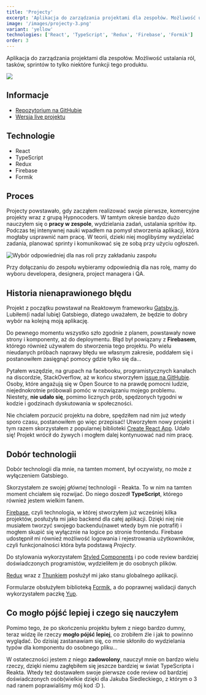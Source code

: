 ```yaml
---
title: 'Projecty'
excerpt: 'Aplikacja do zarządzania projektami dla zespołów. Możliwość ustalania ról, tasków, sprintów to tylko niektóre funkcji tego produktu'
image: '/images/projecty-3.png'
variant: 'yellow'
technologies: ['React', 'TypeScript', 'Redux', 'Firebase', 'Formik']
order: 3
---
```


Aplikacja do zarządzania projektami dla zespołów. Możliwość ustalania ról, tasków, sprintów to tylko niektóre funkcji tego produktu.

![](/images/projecty-3.png)

## Informacje

- [Repozytorium na GitHubie](https://github.com/olafsulich/Projecty)
- [Wersja live projektu](https://projecty.netlify.app/)

## Technologie

- React
- TypeScript
- Redux
- Firebase
- Formik

## Proces

Projecty powstawało, gdy zacząłem realizować swoje pierwsze, komercyjne projekty wraz z grupą Hypnocoders. W tamtym okresie bardzo dużo nauczyłem się o **pracy w zespole**, wydzielania zadań, ustalania spritów itp.
Podczas tej intenywnej nauki wpadłem na pomysł stworzenia aplikacji, która mogłaby usprawnić nam pracę. W teorii, dzieki niej moglibyśmy wydzielać zadania, planować sprinty i komunikować się ze sobą przy użyciu ogłoszeń.

![Wybór odpowiedniej dla nas roli przy zakładaniu zaspołu](https://camo.githubusercontent.com/7f9d9ee3ab35d4beca772095402c721b00a51270670f9ad57ddfcac814cd0fa4/68747470733a2f2f692e6962622e636f2f67366a7a4832702f53656c6563742d526f6c2e706e67)

Przy dołączaniu do zespołu wybieramy odpowiednią dla nas rolę, mamy do wyboru developera, designera, project managera i QA.

## Historia nienaprawionego błędu

Projekt z początku powstawał na Reaktowym frameworku [Gatsby.js](https://www.gatsbyjs.com/). Lubiłem(i nadal lubię) Gatsbiego, dlatego uważałem, że będzie to dobry wybór na kolejną moją aplikację.

Do pewnego momentu wszystko szło zgodnie z planem, powstawały nowe strony i komponenty, aż do deploymentu. Błąd był powiązany z **Firebasem**, którego również używałem do stworzenia tego projektu. Po wielu nieudanych próbach naprawy błędu we własnym zakresie, poddałem się i postanowiłem zasięgnąć pomocy gdzie tylko się da...

Pytałem wszędzie, na grupach na facebooku, programistycznych kanałach na discordzie, StackOverflow, aż w końcu stworzyłem [issue na GitHubie](https://github.com/firebase/firebase-js-sdk/issues/2946). Osoby, które angażują się w Open Source to na prawdę pomocni ludzie, niejednokrotnie próbowali pomóc w rozwiązaniu mojego problemu. Niestety, **nie udało się**, pomimo licznych prób, spędzonych tygodni w kodzie i godzinach dyskutowania w społeczności.

Nie chciałem porzucić projektu na dobre, spędziłem nad nim już wtedy sporo czasu, postanowiłem go więc przepisać! Utworzyłem nowy projekt i tym razem skorzystałem z popularnej biblioteki [Create React App](https://pl.reactjs.org/docs/create-a-new-react-app.html). <Sparkles>Udało się!</Sparkles> Projekt wrócił do żywych i mogłem dalej kontynuować nad nim pracę.

## Dobór technologii

Dobór technologii dla mnie, na tamten moment, był oczywisty, no może z wyłączeniem Gatsbiego.

Skorzystałem ze swojej _głównej_ technologii - Reakta. To w nim na tamten moment chciałem się rozwijać. Do niego doszedł **TypeScript**, którego również jestem wielkim fanem.

[Firebase](https://firebase.google.com/), czyli technologia, w której stworzyłem już wcześniej kilka projektów, posłużyła mi jako backend dla całej aplikacji. Dzięki niej nie musiałem tworzyć swojego backendu(nawet wtedy bym nie potrafił) i mogłem skupić się wyłącznie na logice po stronie frontendu. Firebase udostępnił mi również możliwość logowania i rejestrowania użytkowników, czyli funkcjonalności która była podstawą _Projecty_.

Do stylowania wykorzystałem [Styled Components](https://styled-components.com/) i po code review bardziej doświadczonych programistów, wydzieliłem je do osobnych plików.

[Redux](https://redux.js.org/) wraz z [Thunkiem](https://github.com/reduxjs/redux-thunk) posłużył mi jako stanu globalnego aplikacji.

Formularze obsłużyłem biblioteką [Formik](https://formik.org/), a do poprawnej walidacji danych wykorzystałem paczkę [Yup](https://github.com/jquense/yup).

## Co mogło pójść lepiej i czego się nauczyłem

Pomimo tego, że po skończeniu projektu byłem z niego bardzo dumny, teraz widzę ile rzeczy **mogło pójść lepiej**, co zrobiłem źle i jak to powinno wyglądać. Do dzisiaj zastanawiam się, co mnie skłoniło do wydzielania typów dla komponentu do osobnego pliku...

W ostateczności jestem z niego **zadowolony**, nauczył mnie on bardzo wielu rzeczy, dzięki niemu zagłębiłem się jeszcze bardziej w świat TypeScripta i Reakta. Wtedy też dostawałem swoje pierwsze code review od bardziej doświadczonych osób(wielkie dzięki dla Jakuba Siedleckiego, z którym o 3 nad ranem poprawialiśmy mój kod :D ).
